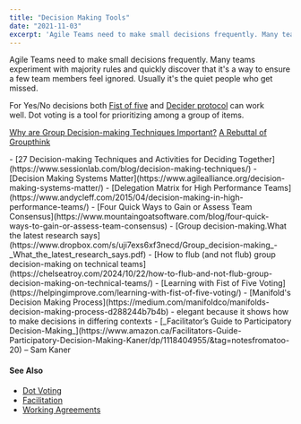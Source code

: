 ```yaml
---
title: "Decision Making Tools"
date: "2021-11-03"
excerpt: 'Agile Teams need to make small decisions frequently. Many teams experiment with majority'
---
```


Agile Teams need to make small decisions frequently. Many teams experiment with majority rules and quickly discover that it's a way to ensure a few team members feel ignored. Usually it's the quiet people who get missed.

For Yes/No decisions both [Fist of five](https://helpingimprove.com/learning-with-fist-of-five-voting/) and [Decider protocol](https://thecoreprotocols.org/protocols/decider.html) can work well. Dot voting is a tool for prioritizing among a group of items.

[Why are Group Decision-making Techniques Important?]((/blog/why-are-group-decision-making-techniques-important))
[A Rebuttal of Groupthink](/blog/a-rebuttal-of-groupthink)

<HighlightBox heading="Resource Links" variant="resourceLinks">
- [27 Decision-making Techniques and Activities for Deciding Together](https://www.sessionlab.com/blog/decision-making-techniques/)
- [Decision Making Systems Matter](https://www.agilealliance.org/decision-making-systems-matter/)
- [Delegation Matrix for High Performance Teams](https://www.andycleff.com/2015/04/decision-making-in-high-performance-teams/)
- [Four Quick Ways to Gain or Assess Team Consensus](https://www.mountaingoatsoftware.com/blog/four-quick-ways-to-gain-or-assess-team-consensus)
- [Group decision-making.What the latest research says](https://www.dropbox.com/s/uji7exs6xf3necd/Group_decision-making_-_What_the_latest_research_says.pdf)
- [How to flub (and not flub) group decision-making on technical teams](https://chelseatroy.com/2024/10/22/how-to-flub-and-not-flub-group-decision-making-on-technical-teams/)
- [Learning with Fist of Five Voting](https://helpingimprove.com/learning-with-fist-of-five-voting/)
- [Manifold's Decision Making Process](https://medium.com/manifoldco/manifolds-decision-making-process-d288244b7b4b) - elegant because it shows how to make decisions in differing contexts
</HighlightBox>

<HighlightBox heading="Related Books" variant="relatedBooks">
- [_Facilitator’s Guide to Participatory Decision-Making_](https://www.amazon.ca/Facilitators-Guide-Participatory-Decision-Making-Kaner/dp/1118404955/&tag=notesfromatoo-20) – Sam Kaner
</HighlightBox>

#### See Also

- [Dot Voting](/glossary/dot-voting)
- [Facilitation](/glossary/facilitation)
- [Working Agreements](/glossary/working-agreements)
